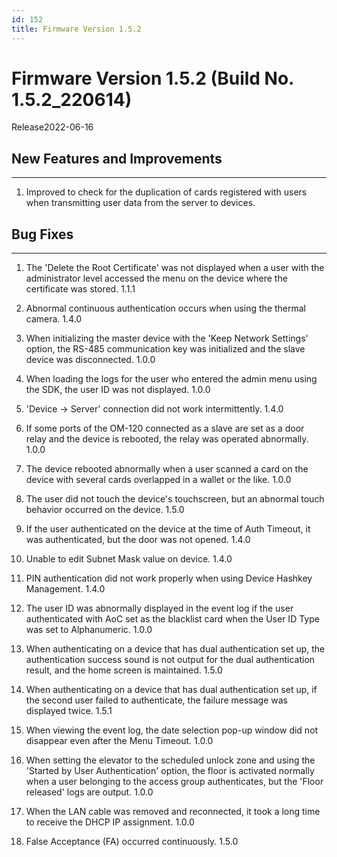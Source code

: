 ```yaml
---
id: 152
title: Firmware Version 1.5.2
---
```


# Firmware Version 1.5.2 (Build No. 1.5.2_220614)

Release<Separator/>2022-06-16

## New Features and Improvements

---

1. Improved to check for the duplication of cards registered with users when transmitting user data from the server to devices.

## Bug Fixes

---

<BugLists>

1. The 'Delete the Root Certificate' was not displayed when a user with the administrator level accessed the menu on the device where the certificate was stored. <Badge>1.1.1</Badge>

1. Abnormal continuous authentication occurs when using the thermal camera. <Badge>1.4.0</Badge>

1. When initializing the master device with the 'Keep Network Settings' option, the RS-485 communication key was initialized and the slave device was disconnected. <Badge>1.0.0</Badge>

1. When loading the logs for the user who entered the admin menu using the SDK, the user ID was not displayed. <Badge>1.0.0</Badge>

1. 'Device → Server' connection did not work intermittently. <Badge>1.4.0</Badge>

1. If some ports of the OM-120 connected as a slave are set as a door relay and the device is rebooted, the relay was operated abnormally. <Badge>1.0.0</Badge>

1. The device rebooted abnormally when a user scanned a card on the device with several cards overlapped in a wallet or the like. <Badge>1.0.0</Badge>

1. The user did not touch the device's touchscreen, but an abnormal touch behavior occurred on the device. <Badge>1.5.0</Badge>

1. If the user authenticated on the device at the time of Auth Timeout, it was authenticated, but the door was not opened. <Badge>1.4.0</Badge>

1. Unable to edit Subnet Mask value on device. <Badge>1.4.0</Badge>

1. PIN authentication did not work properly when using Device Hashkey Management. <Badge>1.4.0</Badge>

1. The user ID was abnormally displayed in the event log if the user authenticated with AoC set as the blacklist card when the User ID Type was set to Alphanumeric. <Badge>1.0.0</Badge>

1. When authenticating on a device that has dual authentication set up, the authentication success sound is not output for the dual authentication result, and the home screen is maintained. <Badge>1.5.0</Badge>

1. When authenticating on a device that has dual authentication set up, if the second user failed to authenticate, the failure message was displayed twice. <Badge>1.5.1</Badge>

1. When viewing the event log, the date selection pop-up window did not disappear even after the Menu Timeout. <Badge>1.0.0</Badge>

1. When setting the elevator to the scheduled unlock zone and using the 'Started by User Authentication' option, the floor is activated normally when a user belonging to the access group authenticates, but the 'Floor released' logs are output. <Badge>1.0.0</Badge>

1. When the LAN cable was removed and reconnected, it took a long time to receive the DHCP IP assignment. <Badge>1.0.0</Badge>

1. False Acceptance (FA) occurred continuously. <Badge>1.5.0</Badge>

</BugLists>